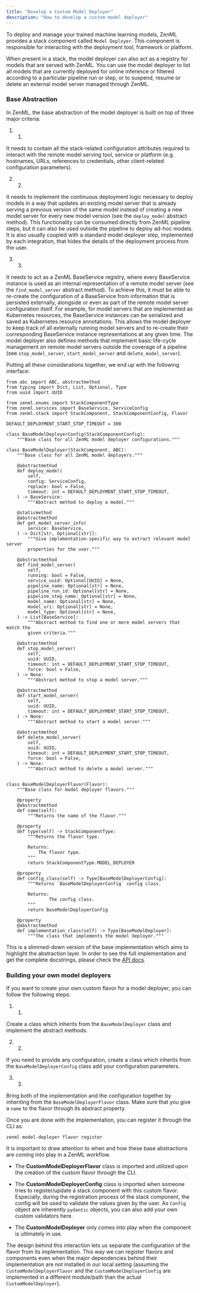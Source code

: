 ```yaml
---
title: "Develop a Custom Model Deployer"
description: "How to develop a custom model deployer"
---
```


To deploy and manage your trained machine learning models, ZenML provides a stack component called `Model Deployer`. This component is responsible for interacting with the deployment tool, framework or platform.

When present in a stack, the model deployer can also act as a registry for models that are served with ZenML. You can use the model deployer to list all models that are currently deployed for online inference or filtered according to a particular pipeline run or step, or to suspend, resume or delete an external model server managed through ZenML.

### Base Abstraction

In ZenML, the base abstraction of the model deployer is built on top of three major criteria:

1. 1.  
It needs to contain all the stack-related configuration attributes required to interact with the remote model serving tool, service or platform (e.g. hostnames, URLs, references to credentials, other client-related configuration parameters).

2. 2.  
It needs to implement the continuous deployment logic necessary to deploy models in a way that updates an existing model server that is already serving a previous version of the same model instead of creating a new model server for every new model version (see the `deploy_model` abstract method). This functionality can be consumed directly from ZenML pipeline steps, but it can also be used outside the pipeline to deploy ad-hoc models. It is also usually coupled with a standard model deployer step, implemented by each integration, that hides the details of the deployment process from the user.

3. 3.  
It needs to act as a ZenML BaseService registry, where every BaseService instance is used as an internal representation of a remote model server (see the `find_model_server` abstract method). To achieve this, it must be able to re-create the configuration of a BaseService from information that is persisted externally, alongside or even as part of the remote model server configuration itself. For example, for model servers that are implemented as Kubernetes resources, the BaseService instances can be serialized and saved as Kubernetes resource annotations. This allows the model deployer to keep track of all externally running model servers and to re-create their corresponding BaseService instance representations at any given time. The model deployer also defines methods that implement basic life-cycle management on remote model servers outside the coverage of a pipeline (see `stop_model_server`, `start_model_server` and `delete_model_server`).

Putting all these considerations together, we end up with the following interface:

```
from abc import ABC, abstractmethod
from typing import Dict, List, Optional, Type
from uuid import UUID

from zenml.enums import StackComponentType
from zenml.services import BaseService, ServiceConfig
from zenml.stack import StackComponent, StackComponentConfig, Flavor

DEFAULT_DEPLOYMENT_START_STOP_TIMEOUT = 300

class BaseModelDeployerConfig(StackComponentConfig):
    """Base class for all ZenML model deployer configurations."""

class BaseModelDeployer(StackComponent, ABC):
    """Base class for all ZenML model deployers."""

    @abstractmethod
    def deploy_model(
        self,
        config: ServiceConfig,
        replace: bool = False,
        timeout: int = DEFAULT_DEPLOYMENT_START_STOP_TIMEOUT,
    ) -> BaseService:
        """Abstract method to deploy a model."""

    @staticmethod
    @abstractmethod
    def get_model_server_info(
        service: BaseService,
    ) -> Dict[str, Optional[str]]:
        """Give implementation-specific way to extract relevant model server
        properties for the user."""

    @abstractmethod
    def find_model_server(
        self,
        running: bool = False,
        service_uuid: Optional[UUID] = None,
        pipeline_name: Optional[str] = None,
        pipeline_run_id: Optional[str] = None,
        pipeline_step_name: Optional[str] = None,
        model_name: Optional[str] = None,
        model_uri: Optional[str] = None,
        model_type: Optional[str] = None,
    ) -> List[BaseService]:
        """Abstract method to find one or more model servers that match the
        given criteria."""

    @abstractmethod
    def stop_model_server(
        self,
        uuid: UUID,
        timeout: int = DEFAULT_DEPLOYMENT_START_STOP_TIMEOUT,
        force: bool = False,
    ) -> None:
        """Abstract method to stop a model server."""

    @abstractmethod
    def start_model_server(
        self,
        uuid: UUID,
        timeout: int = DEFAULT_DEPLOYMENT_START_STOP_TIMEOUT,
    ) -> None:
        """Abstract method to start a model server."""

    @abstractmethod
    def delete_model_server(
        self,
        uuid: UUID,
        timeout: int = DEFAULT_DEPLOYMENT_START_STOP_TIMEOUT,
        force: bool = False,
    ) -> None:
        """Abstract method to delete a model server."""

        
class BaseModelDeployerFlavor(Flavor):
    """Base class for model deployer flavors."""
    
    @property
    @abstractmethod
    def name(self):
        """Returns the name of the flavor."""
        
    @property
    def type(self) -> StackComponentType:
        """Returns the flavor type.

        Returns:
            The flavor type.
        """
        return StackComponentType.MODEL_DEPLOYER

    @property
    def config_class(self) -> Type[BaseModelDeployerConfig]:
        """Returns `BaseModelDeployerConfig` config class.

        Returns:
                The config class.
        """
        return BaseModelDeployerConfig

    @property
    @abstractmethod
    def implementation_class(self) -> Type[BaseModelDeployer]:
        """The class that implements the model deployer."""
```

This is a slimmed-down version of the base implementation which aims to highlight the abstraction layer. In order to see the full implementation and get the complete docstrings, please check the [API docs](https://apidocs.zenml.io/latest/core%5Fcode%5Fdocs/core-model%5Fdeployers/#zenml.model%5Fdeployers.base%5Fmodel%5Fdeployer.BaseModelDeployer).

### Building your own model deployers

If you want to create your own custom flavor for a model deployer, you can follow the following steps:

1. 1.  
Create a class which inherits from the `BaseModelDeployer` class and implement the abstract methods.

2. 2.  
If you need to provide any configuration, create a class which inherits from the `BaseModelDeployerConfig` class add your configuration parameters.

3. 3.  
Bring both of the implementation and the configuration together by inheriting from the `BaseModelDeployerFlavor` class. Make sure that you give a `name` to the flavor through its abstract property.

Once you are done with the implementation, you can register it through the CLI as:

```
zenml model-deployer flavor register 
```

It is important to draw attention to when and how these base abstractions are coming into play in a ZenML workflow.

* The **CustomModelDeployerFlavor** class is imported and utilized upon the creation of the custom flavor through the CLI.

* The **CustomModelDeployerConfig** class is imported when someone tries to register/update a stack component with this custom flavor. Especially, during the registration process of the stack component, the config will be used to validate the values given by the user. As `Config` object are inherently `pydantic` objects, you can also add your own custom validators here.

* The **CustomModelDeployer** only comes into play when the component is ultimately in use.

The design behind this interaction lets us separate the configuration of the flavor from its implementation. This way we can register flavors and components even when the major dependencies behind their implementation are not installed in our local setting (assuming the `CustomModelDeployerFlavor` and the `CustomModelDeployerConfig` are implemented in a different module/path than the actual `CustomModelDeployer`).